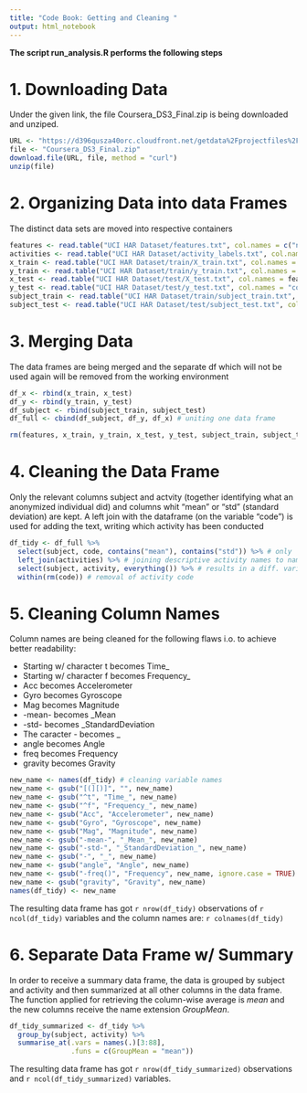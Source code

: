 ```yaml
---
title: "Code Book: Getting and Cleaning "
output: html_notebook
---
```

**The script run_analysis.R performs the following steps**

# 1. Downloading Data

Under the given link, the file Coursera_DS3_Final.zip is being downloaded and unziped.

```r
URL <- "https://d396qusza40orc.cloudfront.net/getdata%2Fprojectfiles%2FUCI%20HAR%20Dataset.zip"
file <- "Coursera_DS3_Final.zip"
download.file(URL, file, method = "curl")
unzip(file)
```

# 2. Organizing Data into data Frames

The distinct data sets are moved into respective containers

```r
features <- read.table("UCI HAR Dataset/features.txt", col.names = c("n","functions"))
activities <- read.table("UCI HAR Dataset/activity_labels.txt", col.names = c("code", "activity"))
x_train <- read.table("UCI HAR Dataset/train/X_train.txt", col.names = features$functions)
y_train <- read.table("UCI HAR Dataset/train/y_train.txt", col.names = "code")
x_test <- read.table("UCI HAR Dataset/test/X_test.txt", col.names = features$functions)
y_test <- read.table("UCI HAR Dataset/test/y_test.txt", col.names = "code")
subject_train <- read.table("UCI HAR Dataset/train/subject_train.txt", col.names = "subject")
subject_test <- read.table("UCI HAR Dataset/test/subject_test.txt", col.names = "subject")
```

# 3. Merging Data

The data frames are being merged and the separate df which will not be used again will be removed from the working environment

```r
df_x <- rbind(x_train, x_test)
df_y <- rbind(y_train, y_test)
df_subject <- rbind(subject_train, subject_test)
df_full <- cbind(df_subject, df_y, df_x) # uniting one data frame

rm(features, x_train, y_train, x_test, y_test, subject_train, subject_test, df_x, df_y, df_subject)
```

# 4. Cleaning the Data Frame

Only the relevant columns subject and actvity (together identifying what an anonymized individual did) and columns whit "mean" or "std" (standard deviation) are kept. A left join with the dataframe (on the variable "code") is used for adding the text, writing which activity has been conducted

```r
df_tidy <- df_full %>%
  select(subject, code, contains("mean"), contains("std")) %>% # only  measurements on mean and standard deviation
  left_join(activities) %>% # joining descriptive activity names to name activities in data set
  select(subject, activity, everything()) %>% # results in a diff. variable arrangement
  within(rm(code)) # removal of activity code
```

# 5. Cleaning Column Names

Column names are being cleaned for the following flaws i.o. to achieve better readability:

- Starting w/ character t becomes Time_  
- Starting w/ character f becomes Frequency_  
- Acc becomes Accelerometer  
- Gyro becomes Gyroscope  
- Mag becomes Magnitude  
- -mean- becomes _Mean  
- -std- becomes _StandardDeviation
- The caracter - becomes _
- angle becomes Angle
- freq becomes Frequency
- gravity becomes Gravity

```r
new_name <- names(df_tidy) # cleaning variable names
new_name <- gsub("[(][)]", "", new_name)
new_name <- gsub("^t", "Time_", new_name)
new_name <- gsub("^f", "Frequency_", new_name)
new_name <- gsub("Acc", "Accelerometer", new_name)
new_name <- gsub("Gyro", "Gyroscope", new_name)
new_name <- gsub("Mag", "Magnitude", new_name)
new_name <- gsub("-mean-", "_Mean_", new_name)
new_name <- gsub("-std-", "_StandardDeviation_", new_name)
new_name <- gsub("-", "_", new_name)
new_name <- gsub("angle", "Angle", new_name)
new_name <- gsub("-freq()", "Frequency", new_name, ignore.case = TRUE)
new_name <- gsub("gravity", "Gravity", new_name)
names(df_tidy) <- new_name
```

The resulting data frame has got `r nrow(df_tidy)`  observations of `r ncol(df_tidy)`  variables and the column names are: `r colnames(df_tidy)`


# 6. Separate Data Frame w/ Summary 

In order to receive a summary data frame, the data is grouped by subject and activity and then summarized at all other columns in the data frame. The function applied for retrieving the column-wise average is *mean* and the new columns receive the name extension *GroupMean*. 

```r
df_tidy_summarized <- df_tidy %>%
  group_by(subject, activity) %>% 
  summarise_at(.vars = names(.)[3:88],
               .funs = c(GroupMean = "mean"))
```

The resulting data frame has got `r nrow(df_tidy_summarized)` observations and `r ncol(df_tidy_summarized)` variables.



